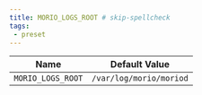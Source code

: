 ```yaml
---
title: MORIO_LOGS_ROOT # skip-spellcheck
tags:
 - preset
---
```





<!-- MORIO_AUTO_GENERATED_CONTENT_STARTS - Manual changes made below will be overwritten skip-spellcheck -->
| Name | Default Value |
|------|---------------|
| `MORIO_LOGS_ROOT` | `/var/log/morio/moriod` |
<!-- MORIO_AUTO_GENERATED_CONTENT_ENDS - Manual changes made above will be overwritten skip-spellcheck -->
